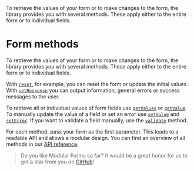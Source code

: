 
<Title>Form methods</Title>
<Description>
  To retrieve the values of your form or to make changes to the form, the
  library provides you with several methods. These apply either to the entire
  form or to individual fields.
</Description>

# Form methods

To retrieve the values of your form or to make changes to the form, the library provides you with several methods. These apply either to the entire form or to individual fields.

With <A href="/api/reset">`reset`</A>, for example, you can reset the form or update the initial values. With <A href="/api/setResponse">`setResponse`</A> you can output information, general errors or success messages to the user.

To retrieve all or individual values of form fields use <A href="/api/getValues">`getValues`</A> or <A href="/api/getValue">`getValue`</A>. To manually update the value of a field or set an error use <A href="/api/setValue">`setValue`</A> and <A href="/api/setError">`setError`</A>. If you want to validate a field manually, use the <A href="/api/validate">`validate`</A> method.

For each method, pass your form as the first parameter. This leads to a readable API and allows a modular design. You can find an overview of all methods in our <A href="/api">API reference</A>.

> Do you like Modular Forms so far? It would be a great honor for us to get a star from you on <a href="https://github.com/fabian-hiller/modular-forms" target="_blank" rel="noreferrer">GitHub</a>!
